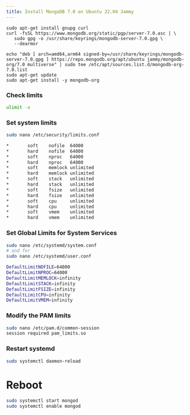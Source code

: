 ```yaml
---
title: Install MongoDB 7.0 on Ubuntu 22.04 Jammy
---
```


```
sudo apt-get install gnupg curl
curl -fsSL https://www.mongodb.org/static/pgp/server-7.0.asc | \
   sudo gpg -o /usr/share/keyrings/mongodb-server-7.0.gpg \
   --dearmor

echo "deb [ arch=amd64,arm64 signed-by=/usr/share/keyrings/mongodb-server-7.0.gpg ] https://repo.mongodb.org/apt/ubuntu jammy/mongodb-org/7.0 multiverse" | sudo tee /etc/apt/sources.list.d/mongodb-org-7.0.list
sudo apt-get update
sudo apt-get install -y mongodb-org
```

### Check limits

```bash copy
ulimit -a
```

### Set system limits

```bash copy
sudo nano /etc/security/limits.conf

*       soft    nofile  64000
*       hard    nofile  64000
*       soft    nproc   64000
*       hard    nproc   64000
*       soft    memlock unlimited
*       hard    memlock unlimited
*       soft    stack   unlimited
*       hard    stack   unlimited
*       soft    fsize   unlimited
*       hard    fsize   unlimited
*       soft    cpu     unlimited
*       hard    cpu     unlimited
*       soft    vmem    unlimited
*       hard    vmem    unlimited
```

### Set Global Limits for System Services

```bash copy
sudo nano /etc/systemd/system.conf
# and for
sudo nano /etc/systemd/user.conf

DefaultLimitNOFILE=64000
DefaultLimitNPROC=64000
DefaultLimitMEMLOCK=infinity
DefaultLimitSTACK=infinity
DefaultLimitFSIZE=infinity
DefaultLimitCPU=infinity
DefaultLimitVMEM=infinity
```

### Modify the PAM limits

```bash copy
sudo nano /etc/pam.d/common-session
session required pam_limits.so
```

### Restart systemd

```bash copy
sudo systemctl daemon-reload
```

# Reboot

```bash copy
sudo systemctl start mongod
sudo systemctl enable mongod
```
